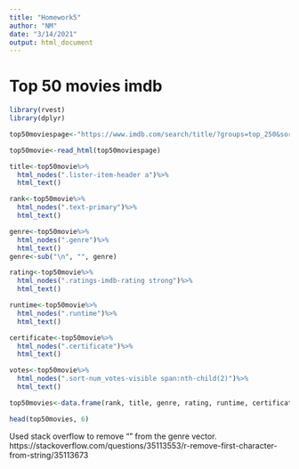 ```yaml
---
title: "Homework5"
author: "NM"
date: "3/14/2021"
output: html_document
---
```

# Top 50 movies imdb

```r
library(rvest)
library(dplyr)
```

```r
top50moviespage<-"https://www.imdb.com/search/title/?groups=top_250&sort=user_rating"
```

```r
top50movie<-read_html(top50moviespage)

title<-top50movie%>%
  html_nodes(".lister-item-header a")%>%
  html_text()

rank<-top50movie%>%
  html_nodes(".text-primary")%>%
  html_text()

genre<-top50movie%>%
  html_nodes(".genre")%>%
  html_text()
genre<-sub("\n", "", genre)

rating<-top50movie%>%
  html_nodes(".ratings-imdb-rating strong")%>%
  html_text()

runtime<-top50movie%>%
  html_nodes(".runtime")%>%
  html_text()

certificate<-top50movie%>%
  html_nodes(".certificate")%>%
  html_text()

votes<-top50movie%>%
  html_nodes(".sort-num_votes-visible span:nth-child(2)")%>%
  html_text()

top50movies<-data.frame(rank, title, genre, rating, runtime, certificate, votes)

head(top50movies, 6)

```

Used stack overflow to remove "\n" from the genre vector. https://stackoverflow.com/questions/35113553/r-remove-first-character-from-string/35113673
